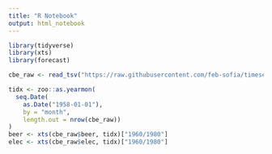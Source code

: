 ```yaml
---
title: "R Notebook"
output: html_notebook
---
```

```r
library(tidyverse)
library(xts)
library(forecast)

cbe_raw <- read_tsv("https://raw.githubusercontent.com/feb-sofia/timeseries-2022-2023/main/data/cbe.csv")

tidx <- zoo::as.yearmon(
  seq.Date(
    as.Date("1958-01-01"),
    by = "month",
    length.out = nrow(cbe_raw))
)
beer <- xts(cbe_raw$beer, tidx)["1960/1980"]
elec <- xts(cbe_raw$elec, tidx)["1960/1980"]
```

